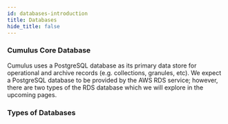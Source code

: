 ```yaml
---
id: databases-introduction
title: Databases
hide_title: false
---
```



### Cumulus Core Database

Cumulus uses a PostgreSQL database as its primary data store for operational and archive records (e.g. collections, granules, etc). We expect a PostgreSQL database to be provided by the AWS RDS service; however, there are two types of the RDS database which we will explore in the upcoming pages.

### Types of Databases

<DocCardList />
